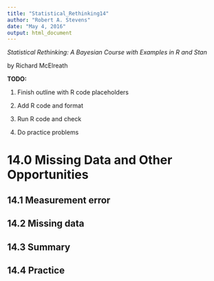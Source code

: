 ```yaml
---
title: "Statistical_Rethinking14"
author: "Robert A. Stevens"
date: "May 4, 2016"
output: html_document
---
```


*Statistical Rethinking: A Bayesian Course with Examples in R and Stan*

by Richard McElreath

**TODO:**

1. Finish outline with R code placeholders

2. Add R code and format

3. Run R code and check

4. Do practice problems

# 14.0 Missing Data and Other Opportunities  

## 14.1 Measurement error  

## 14.2 Missing data  

## 14.3 Summary  

## 14.4 Practice 
